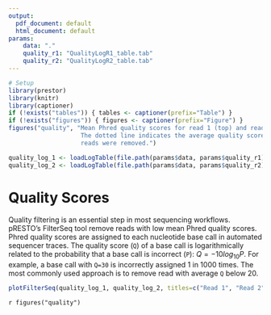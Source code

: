 ```yaml
---
output:
  pdf_document: default
  html_document: default
params:
    data: "."
    quality_r1: "QualityLogR1_table.tab"
    quality_r2: "QualityLogR2_table.tab"
---
```


```R
# Setup
library(prestor)
library(knitr)
library(captioner)
if (!exists("tables")) { tables <- captioner(prefix="Table") }
if (!exists("figures")) { figures <- captioner(prefix="Figure") }
figures("quality", "Mean Phred quality scores for read 1 (top) and read 2 (bottom).
                    The dotted line indicates the average quality score under which
                    reads were removed.")
```

```r
quality_log_1 <- loadLogTable(file.path(params$data, params$quality_r1))
quality_log_2 <- loadLogTable(file.path(params$data, params$quality_r2))
```

# Quality Scores

Quality filtering is an essential step in most sequencing workflows. pRESTO’s
FilterSeq tool remove reads with low mean Phred quality scores. 
Phred quality scores are assigned to each nucleotide base call in automated 
sequencer traces. The quality score (`Q`) of a base call is logarithmically 
related to the probability that a base call is incorrect (`P`): 
$Q = -10 log_{10} P$. For example, a base call with `Q=30` is incorrectly 
assigned 1 in 1000 times. The most commonly used approach is to remove read 
with average `Q` below 20.

```r
plotFilterSeq(quality_log_1, quality_log_2, titles=c("Read 1", "Read 2"), sizing="figure")
```

`r figures("quality")`